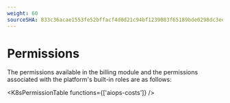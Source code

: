 ```yaml
---
weight: 60
sourceSHA: 833c36acae1553fe52bffacf4d0d21c94bf1239083f65189bde0298dc3ee495b
---
```


# Permissions

The permissions available in the billing module and the permissions associated with the platform's built-in roles are as follows:

<K8sPermissionTable functions={['aiops-costs']} />
